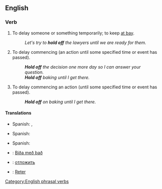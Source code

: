 ==English==

===Verb===
{{en-verb|inf=[[hold]] [[off]]|holds off|holding off|held off}}

# {{idiom|transitive}} To delay someone or something temporarily; to keep [[at bay]].
#: ''Let's try to '''hold off''' the lawyers until we are ready for them.''
# {{idiom|transitive}} To delay commencing (an action until some specified time or event has passed).
#: '''''Hold off''' the decision one more day so I can answer your question.''
#: '''''Hold off''' baking until I get there.''
# {{idiom|intransitive}} To delay commencing an action (until some specified time or event has passed).
#: '''''Hold off''' on baking until I get there.''

====Translations====
{{trans-top|to delay someone or something}}
* Spanish: {{t+|es|posponer}}, {{t+|es|retrasar}}
{{trans-mid}}
{{trans-bottom}}

{{trans-top|to delay commencing}}
* Spanish: {{t+|es|posponer}}
{{trans-mid}}
{{trans-bottom}}

{{trans-top|To delay commencing an action}}
* Spanish: {{t+|es|posponer}}
{{trans-mid}}
{{trans-bottom}}

{{checktrans-top}}
* {{ttbc|Icelandic}}: [[Biða með það]]
* {{ttbc|Russian}}: [[отложить]]
* {{ttbc|Portuguese}}: [[Reter]]

{{checktrans-bottom}}

[[Category:English phrasal verbs]]